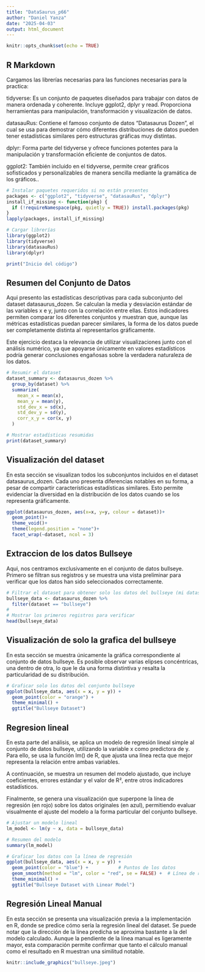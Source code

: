 ---
title: "DataSaurus_p66"
author: "Daniel Yanza"
date: "2025-04-03"
output: html_document
---

```{r setup, include=FALSE}
knitr::opts_chunk$set(echo = TRUE)
```

## R Markdown

Cargamos las librerías necesarias para las funciones necesarias para la practica:

tidyverse: Es un conjunto de paquetes diseñados para trabajar con datos de manera ordenada y coherente. Incluye ggplot2, dplyr y read. Proporciona herramientas para manipulación, transformación y visualización de datos.

datasauRus: Contiene el famoso conjunto de datos “Datasaurus Dozen”, el cual se usa para demostrar cómo diferentes distribuciones de datos pueden tener estadísticas similares pero estructuras gráficas muy distintas. 

dplyr: Forma parte del tidyverse y ofrece funciones potentes para la manipulación y transformación eficiente de conjuntos de datos.

ggplot2: También incluido en el tidyverse, permite crear gráficos sofisticados y personalizables de manera sencilla mediante la gramática de los gráficos..

```{r install_packages}
# Instalar paquetes requeridos si no están presentes
packages <- c("ggplot2", "tidyverse", "datasauRus", "dplyr")
install_if_missing <- function(pkg) {
  if (!requireNamespace(pkg, quietly = TRUE)) install.packages(pkg)
}
lapply(packages, install_if_missing)

# Cargar librerías
library(ggplot2)
library(tidyverse)
library(datasauRus)
library(dplyr)

print("Inicio del código")
```
## Resumen del Conjunto de Datos

Aqui presento las estadísticas descriptivas para cada subconjunto del dataset datasaurus_dozen. Se calculan la media y desviación estándar de las variables x e y, junto con la correlación entre ellas. Estos indicadores permiten comparar los diferentes conjuntos y muestran que, aunque las métricas estadísticas puedan parecer similares, la forma de los datos puede ser completamente distinta al representarlos gráficamente.

Este ejercicio destaca la relevancia de utilizar visualizaciones junto con el análisis numérico, ya que apoyarse únicamente en valores estadísticos podría generar conclusiones engañosas sobre la verdadera naturaleza de los datos.
```{r summary_stats}
# Resumir el dataset
dataset_summary <- datasaurus_dozen %>%
  group_by(dataset) %>%
  summarize(
    mean_x = mean(x),
    mean_y = mean(y),
    std_dev_x = sd(x),
    std_dev_y = sd(y),
    corr_x_y = cor(x, y)
  )

# Mostrar estadísticas resumidas
print(dataset_summary)
```
## Visualización del dataset

En esta sección se visualizan todos los subconjuntos incluidos en el dataset datasaurus_dozen. Cada uno presenta diferencias notables en su forma, a pesar de compartir características estadísticas similares. Esto permite evidenciar la diversidad en la distribución de los datos cuando se los representa gráficamente.

```{r dataset_dozen_data, echo=FALSE}
ggplot(datasaurus_dozen, aes(x=x, y=y, colour = dataset))+
  geom_point()+
  theme_void()+
  theme(legend.position = "none")+
  facet_wrap(~dataset, ncol = 3)
```

## Extraccion de los datos Bullseye

Aqui, nos centramos exclusivamente en el conjunto de datos bullseye. Primero se filtran sus registros y se muestra una vista preliminar para verificar que los datos han sido seleccionados correctamente.

```{r plot_data, echo=FALSE}
# Filtrar el dataset para obtener solo los datos del bullseye (mi dataset)
bullseye_data <- datasaurus_dozen %>% 
  filter(dataset == "bullseye")
# 
# Mostrar los primeros registros para verificar
head(bullseye_data)
```

## Visualización de solo la grafica del bullseye

En esta sección se muestra únicamente la gráfica correspondiente al conjunto de datos bullseye. Es posible observar varias elipses concéntricas, una dentro de otra, lo que le da una forma distintiva y resalta la particularidad de su distribución.

```{r filter_data, echo=FALSE}
# Graficar solo los datos del conjunto bullseye
ggplot(bullseye_data, aes(x = x, y = y)) +
  geom_point(color = "orange") +
  theme_minimal() +
  ggtitle("Bullseye Dataset")

```

## Regresion lineal

En esta parte del análisis, se aplica un modelo de regresión lineal simple al conjunto de datos bullseye, utilizando la variable x como predictora de y. Para ello, se usa la función lm() de R, que ajusta una línea recta que mejor representa la relación entre ambas variables.

A continuación, se muestra un resumen del modelo ajustado, que incluye coeficientes, errores estándar y el valor de R², entre otros indicadores estadísticos.

Finalmente, se genera una visualización que superpone la línea de regresión (en rojo) sobre los datos originales (en azul), permitiendo evaluar visualmente el ajuste del modelo a la forma particular del conjunto bullseye.

```{r}
# Ajustar un modelo lineal
lm_model <- lm(y ~ x, data = bullseye_data)

# Resumen del modelo
summary(lm_model)

# Graficar los datos con la línea de regresión
ggplot(bullseye_data, aes(x = x, y = y)) +
  geom_point(color = "blue") +           # Puntos de los datos
  geom_smooth(method = "lm", color = "red", se = FALSE) +  # Línea de regresión
  theme_minimal() +
  ggtitle("Bullseye Dataset with Linear Model")

```

## Regresión Lineal Manual

En esta sección se presenta una visualización previa a la implementación en R, donde se predice cómo sería la regresión lineal del dataset. Se puede notar que la dirección de la línea predicha se aproxima bastante a la del modelo calculado. Aunque la pendiente de la línea manual es ligeramente mayor, esta comparación permite confirmar que tanto el cálculo manual como el resultado en R muestran una similitud notable.

```{r hand_data, echo=FALSE}
knitr::include_graphics("bullseye.jpeg")
```
